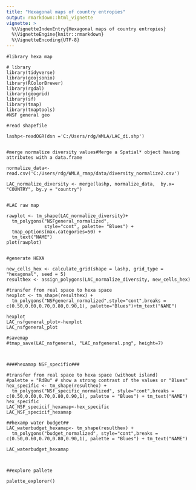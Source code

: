 ```yaml
---
title: "Hexagonal maps of country entropies"
output: rmarkdown::html_vignette
vignette: >
  %\VignetteIndexEntry{Hexagonal maps of country entropies}
  %\VignetteEngine{knitr::rmarkdown}
  %\VignetteEncoding{UTF-8}
---
```



```
#library hexa map

# library
library(tidyverse)
library(geojsonio)
library(RColorBrewer)
library(rgdal)
library(geogrid)
library(sf)
library(tmap)
library(tmaptools)
#NSF general geo

#read shapefile

lashp<-readOGR(dsn ='C:/Users/rdg/WMLA/LAC_di.shp')


#merge normalize diversity values#Merge a Spatial* object having attributes with a data.frame

normalize_data<- read.csv('C:/Users/rdg/WMLA_rmap/data/diversity_normalize2.csv')

LAC_normalize_diversity <- merge(lashp, normalize_data,  by.x= "COUNTRY", by.y = "country")


#LAC raw map

rawplot <- tm_shape(LAC_normalize_diversity)+
  tm_polygons("NSFgeneral_normalized",
              style="cont", palette= "Blues") + 
  tmap_options(max.categories=50) +
  tm_text("NAME")
plot(rawplot)


#generate HEXA

new_cells_hex <- calculate_grid(shape = lashp, grid_type = "hexagonal", seed = 5)
resulthex <- assign_polygons(LAC_normalize_diversity, new_cells_hex)

#transfer from real space to hexa space
hexplot <- tm_shape(resulthex) + 
  tm_polygons("NSFgeneral_normalized",style="cont",breaks = c(0.50,0.60,0.70,0.80,0.90,1), palette="Blues")+tm_text("NAME")

hexplot 
LAC_nsfgeneral_plot<-hexplot
LAC_nsfgeneral_plot

#savemap
#tmap_save(LAC_nsfgeneral, "LAC_nsfgeneral.png", height=7)



####hexamap NSF_specific###

#transfer from real space to hexa space (without island)
#palette = "RdBu" # show a strong contrast of the values or "Blues"
hex_specific <- tm_shape(resulthex) + 
  tm_polygons("NSf_specific_normalized", style="cont",breaks = c(0.50,0.60,0.70,0.80,0.90,1), palette = "Blues") + tm_text("NAME")
hex_specific 
LAC_NSF_specicif_hexamap<-hex_specific 
LAC_NSF_specicif_hexamap

##hexamp water budget##
LAC_waterbudget_hexamap<- tm_shape(resulthex) + 
  tm_polygons("budget_normalized", style="cont",breaks = c(0.50,0.60,0.70,0.80,0.90,1), palette = "Blues") + tm_text("NAME")

LAC_waterbudget_hexamap



##explore pallete

palette_explorer()



```
